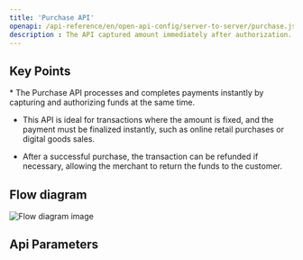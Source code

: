 ```yaml
---
title: 'Purchase API'
openapi: /api-reference/en/open-api-config/server-to-server/purchase.json POST /api/v1/server-to-server-interface/payment
description : The API captured amount immediately after authorization. 
---
```


## Key Points

<Info>
  * The Purchase API processes and completes payments instantly by capturing and authorizing funds at the same time.

  * This API is ideal for transactions where the amount is fixed, and the payment must be finalized instantly, such as online retail purchases or digital goods sales.

  * After a successful purchase, the transaction can be refunded if necessary, allowing the merchant to return the funds to the customer.
</Info>

## Flow diagram

![Flow diagram image](/images/timeline-diagram/flows-API-Purchase.svg)

## Api Parameters